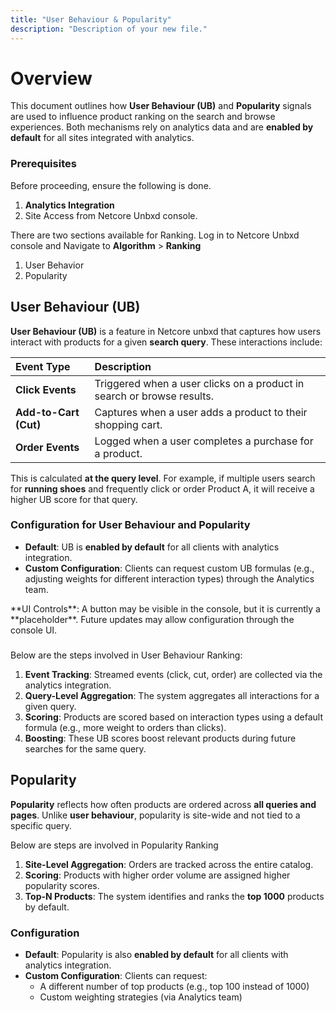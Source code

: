```yaml
---
title: "User Behaviour & Popularity"
description: "Description of your new file."
---
```


# Overview

This document outlines how **User Behaviour (UB)** and **Popularity** signals are used to influence product ranking on the search and browse experiences. Both mechanisms rely on analytics data and are **enabled by default** for all sites integrated with analytics.

### Prerequisites

Before proceeding, ensure the following is done.

1. **Analytics Integration**
2. Site Access from Netcore Unbxd console.

There are two sections available for Ranking. Log in to Netcore Unbxd console and Navigate to **Algorithm** \> **Ranking**

1. User Behavior
2. Popularity

## User Behaviour (UB)

**User Behaviour (UB)** is a feature in Netcore unbxd that captures how users interact with products for a given **search query**. These interactions include:

| **Event Type**        | **Description**                                                        |
| :-------------------- | :--------------------------------------------------------------------- |
| **Click Events**      | Triggered when a user clicks on a product in search or browse results. |
| **Add-to-Cart (Cut)** | Captures when a user adds a product to their shopping cart.            |
| **Order Events**      | Logged when a user completes a purchase for a product.                 |

This is calculated **at the query level**. For example, if multiple users search for **running shoes** and frequently click or order Product A, it will receive a higher UB score for that query.

### Configuration for User Behaviour and Popularity

- **Default**: UB is **enabled by default** for all clients with analytics integration.
- **Custom Configuration**: Clients can request custom UB formulas (e.g., adjusting weights for different interaction types) through the Analytics team.

<Note>
  **UI Controls**: A button may be visible in the console, but it is currently a **placeholder**. Future updates may allow configuration through the console UI.

  ### 
</Note>

Below are the steps involved in User Behaviour Ranking:

1. **Event Tracking**: Streamed events (click, cut, order) are collected via the analytics integration.
2. **Query-Level Aggregation**: The system aggregates all interactions for a given query.
3. **Scoring**: Products are scored based on interaction types using a default formula (e.g., more weight to orders than clicks).
4. **Boosting**: These UB scores boost relevant products during future searches for the same query.

## Popularity

**Popularity** reflects how often products are ordered across **all queries and pages**. Unlike **user behaviour**, popularity is site-wide and not tied to a specific query.

Below are steps are involved in Popularity Ranking

1. **Site-Level Aggregation**: Orders are tracked across the entire catalog.
2. **Scoring**: Products with higher order volume are assigned higher popularity scores.
3. **Top-N Products**: The system identifies and ranks the **top 1000** products by default.

### Configuration

- **Default**: Popularity is also **enabled by default** for all clients with analytics integration.
- **Custom Configuration**: Clients can request:
  - A different number of top products (e.g., top 100 instead of 1000)
  - Custom weighting strategies (via Analytics team)